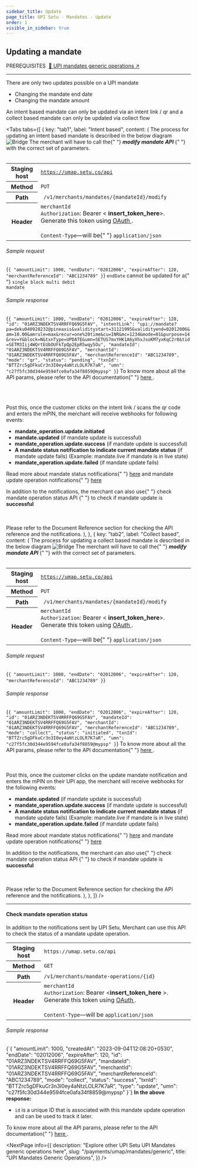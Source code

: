```yaml
---
sidebar_title: Update
page_title: UPI Setu - Mandates - Update
order: 1
visible_in_sidebar: true
---
```


## Updating a mandate

<Text size="small" weight="600">
  PREREQUISITES&nbsp;
</Text>
<a href="/payments/umap/mandates/generic" target="_self">
  🌟 UPI mandates generic operations ↗
</a>

<hr class="primary" />

There are only two updates possible on a UPI mandate

- Changing the mandate end date
- Changing the mandate amount

<Callout type="warning">
  An intent based mandate can only be updated via an intent link / qr and a
  collect based mandate can only be updated via collect flow
</Callout>

<Tabs
  tabs={[
    {
      key: "tab1",
      label: "Intent based",
      content: (
        <Text>
          The process for updating an intent based mandate is described in the
          below diagram
          <img
            src="https://storage.googleapis.com/strapi-assets/latest/intent-mandate-updation/intent-mandate-updation.png"
            alt="Bridge"
          />
          The merchant will have to call the{" "}
          <b>
            <i>modify mandate API</i>
          </b>{" "}
          with the correct set of parameters. <br></br>
          <table>
            <tbody>
              <tr>
                <th>Staging host</th>
                <td>
                  <code>https://umap.setu.co/api</code>
                </td>
              </tr>
              <tr>
                <th>Method</th>
                <td>
                  <code>PUT</code>
                </td>
              </tr>
              <tr>
                <th>Path</th>
                <td>
                  <code>
                    /v1/merchants/mandates/&#123;mandateId&#125;/modify
                  </code>
                </td>
              </tr>
              <tr>
                <th>Header</th>
                <td>
                  <code>merchantId</code>
                  <br />
                  <code>Authorization</code>: Bearer &lt;
                  <b>insert_token_here</b>&gt;. Generate this token using <a
                    href="/payments/umap/api-integration"
                    target="_blank"
                  >
                    OAuth
                  </a>
                  .<br />
                  <br />
                  <code>Content-Type</code>—will be{" "}
                  <code>application/json</code>
                </td>
              </tr>
            </tbody>
          </table>
          <h6>Sample request</h6>
          <CodeBlockWithCopy language="json">
            {`{
        "amountLimit": 1000,
        "endDate": "02012006",
        "expireAfter": 120,
        "merchantReferenceId": "ABC1234789"
}`}
          </CodeBlockWithCopy>
          <Callout type="warning">
            <code>endDate</code> cannot be updated for a{" "}
            <code>single block multi debit mandate</code>
          </Callout>
          <h6>Sample response</h6>
          <CodeBlockWithCopy language="json">
            {`{
        "amountLimit": 1000,
        "endDate": "02012006",
        "expireAfter": 120,
        "id": "01ARZ3NDEKTSV4RRFFQ69G5FAV",
        "intentLink": "upi://mandate?pa=deku040920232@pineaxis&validitystart=31121995&validityend=02012006&am=10.00&amrule=max&recur=one%20time&cu=INR&mc=1234&mode=01&purpose=14&rev=Y&block=N&txnType=UPDATE&umn=SETUS7mxYHK1A6yXhxJsoKM7yxKqC2r0&tid=SETM3Iij4WQrtEUbOUFkTpQp2EpR5wqy5Ou",
        "mandateId": "01ARZ3NDEKTSV4RRFFQ69G5FAV",
        "merchantId": "01ARZ3NDEKTSV4RRFFQ69G5FAV",
        "merchantReferenceId": "ABC1234789",
        "mode": "qr",
        "status": "pending",
        "txnId": "BTTZrc5gDFkuCr3n3I0ey4aNtzLOLR7K7aR",
        "umn": "c27f5fc30d344e9594fce0afa34f8859@mypsp"
}`}
          </CodeBlockWithCopy>
          To know more about all the API params, please refer to the API
          documentation{" "}
          <a
            href="/payments/umap/api-reference#/category~mandates/operation~mandates#modify"
            target="_blank"
          >
            here
          </a>
          .<br></br> <br></br>
          <p>
            Post this, once the customer clicks on the intent link / scans the
            qr code and enters the mPIN, the merchant will receive webhooks for
            following events:
          </p>
          <ul>
            <li>
              <b>mandate_operation.update.initiated</b>
            </li>
            <li>
              <b>mandate.updated</b> (if mandate update is successful)
            </li>
            <li>
              <b>mandate_operation.update.success</b> (if mandate update is
              successful)
            </li>
            <li>
              <b>A mandate status notification to indicate current mandate status</b> (if mandate update fails) (Example: mandate.live if mandate is in live state)
            </li>
            <li>
              <b>mandate_operation.update.failed</b> (if mandate update fails)
            </li>
          </ul>
          <p>
            Read more about mandate status notifications{" "}
            <a href="/payments/umap/notifications/mandates">here</a> and mandate
            update operation notifications{" "}
            <a href="/payments/umap/notifications/mandates/update">here</a>
          </p>
          <p>
            In addition to the notifications, the merchant can also use{" "}
            <Link href="/payments/umap/mandates/generic/update#check-mandate-operation-status">
              check mandate operation status API
            </Link>{" "}
            to check if mandate update is <b>successful</b>
          </p> <br></br>
          Please refer to the Document Reference section for checking the API reference
          and the notifications.
        </Text>
      ),
    },
    {
      key: "tab2",
      label: "Collect based",
      content: (
        <Text>
          The process for updating a collect based mandate is described in the
          below diagram
          <img
            src="https://storage.googleapis.com/strapi-assets/latest/collect-mandate-updation/collect-mandate-updation.png"
            alt="Bridge"
          />
          The merchant will have to call the{" "}
          <b>
            <i>modify mandate API</i>
          </b>{" "}
          with the correct set of parameters. <br></br>
          <table>
            <tbody>
              <tr>
                <th>Staging host</th>
                <td>
                  <code>https://umap.setu.co/api</code>
                </td>
              </tr>
              <tr>
                <th>Method</th>
                <td>
                  <code>PUT</code>
                </td>
              </tr>
              <tr>
                <th>Path</th>
                <td>
                  <code>
                    /v1/merchants/mandates/&#123;mandateId&#125;/modify
                  </code>
                </td>
              </tr>
              <tr>
                <th>Header</th>
                <td>
                  <code>merchantId</code>
                  <br />
                  <code>Authorization</code>: Bearer &lt;
                  <b>insert_token_here</b>&gt;. Generate this token using <a
                    href="/payments/umap/api-integration"
                    target="_blank"
                  >
                    OAuth
                  </a>
                  .<br />
                  <br />
                  <code>Content-Type</code>—will be{" "}
                  <code>application/json</code>
                </td>
              </tr>
            </tbody>
          </table>
          <h6>Sample request</h6>
          <CodeBlockWithCopy language="json">
            {`{
        "amountLimit": 1000,
        "endDate": "02012006",
        "expireAfter": 120,
        "merchantReferenceId": "ABC1234789"
}`}
          </CodeBlockWithCopy>
          <h6>Sample response</h6>
          <CodeBlockWithCopy language="json">
            {`{
        "amountLimit": 1000,
        "endDate": "02012006",
        "expireAfter": 120,
        "id": "01ARZ3NDEKTSV4RRFFQ69G5FAV",
        "mandateId": "01ARZ3NDEKTSV4RRFFQ69G5FAV",
        "merchantId": "01ARZ3NDEKTSV4RRFFQ69G5FAV",
        "merchantReferenceId": "ABC1234789",
        "mode": "collect",
        "status": "initiated",
        "txnId": "BTTZrc5gDFkuCr3n3I0ey4aNtzLOLR7K7aR",
        "umn": "c27f5fc30d344e9594fce0afa34f8859@mypsp"
}`}
          </CodeBlockWithCopy>
          To know more about all the API params, please refer to the API documentation{" "}
          <a
            href="/payments/umap/api-reference#/category~mandates/operation~mandates#modify"
            target="_blank"
          >
            here
          </a>.<br></br> <br></br>
          Post this, once the customer clicks on the update mandate notification
          and enters the mPIN on their UPI app, the merchant will receive
          webhooks for the following events:
          <ul>
            <li>
              <b>mandate.updated</b> (if mandate update is successful)
            </li>
            <li>
              <b>mandate_operation.update.success</b> (if mandate update is
              successful)
            </li>
            <li>
              <b>A mandate status notification to indicate current mandate status</b> (if mandate update fails) (Example: mandate.live if mandate is in live state)
            </li>
            <li>
              <b>mandate_operation.update.failed</b> (if mandate update fails)
            </li>
          </ul>
          <p>
            Read more about mandate status notifications{" "}
            <a href="/payments/umap/notifications/mandates">here</a> and mandate
            update operation notifications{" "}
            <a href="/payments/umap/notifications/mandates/update">here</a>
          </p>
          <p>
            In addition to the notifications, the merchant can also use{" "}
            <Link href="/payments/umap/mandates/generic/update#check-mandate-operation-status">
              check mandate operation status API
            </Link>{" "}
            to check if mandate update is <b>successful</b>
          </p> <br></br>
          Please refer to the Document Reference section for checking the API reference
          and the notifications.
        </Text>
      ),
    },
  ]}
/>

<hr class="tertiary" />

#### Check mandate operation status

In addition to the notifications sent by UPI Setu, Merchant can use this API to check the status of a mandate update operation.

<table>
  <tbody>
    <tr>
      <th>Staging host</th>
      <td>
        <code>https://umap.setu.co/api</code>
      </td>
    </tr>
    <tr>
      <th>Method</th>
      <td>
        <code>GET</code>
      </td>
    </tr>
    <tr>
      <th>Path</th>
      <td>
        <code>/v1/merchants/mandate-operations/&#123;id&#125;</code>
      </td>
    </tr>
    <tr>
      <th>Header</th>
      <td>
        <code>merchantId</code>
        <br />
        <code>Authorization</code>: Bearer &lt;<b>insert_token_here</b>
        &gt;. Generate this token using <a
          href="/payments/umap/api-integration"
          target="_blank"
        >
          OAuth
        </a>
        .<br />
        <br />
        <code>Content-Type</code>—will be <code>application/json</code>
      </td>
    </tr>
  </tbody>
</table>

<h6>Sample response</h6>
<CodeBlockWithCopy language="json">
  {`{
  "amountLimit": 1000,
  "createdAt": "2023-09-04T12:08:20+0530",
  "endDate": "02012006",
  "expireAfter": 120,
  "id": "01ARZ3NDEKTSV4RRFFQ69G5FAV",
  "mandateId": "01ARZ3NDEKTSV4RRFFQ69G5FAV",
  "merchantId": "01ARZ3NDEKTSV4RRFFQ69G5FAV",
  "merchantReferenceId": "ABC1234789",
  "mode": "collect",
  "status": "success",
  "txnId": "BTTZrc5gDFkuCr3n3I0ey4aNtzLOLR7K7aR",
  "type": "update",
  "umn": "c27f5fc30d344e9594fce0afa34f8859@mypsp"
}`}
</CodeBlockWithCopy>
<b>In the above response:</b>
<ul>
  <li>
    <code>id</code> is a unique ID that is associated with this mandate update
    operation and can be used to track it later.
  </li>
</ul>

<p>
  To know more about all the API params, please refer to the API documentation{" "}
  <a
    href="/payments/umap/api-reference#/category~mandates/operation~mandates#fetchMandateOperationById"
    target="_blank"
  >
    here
  </a>
  .
</p>

<NextPage
  info={{
    description: "Explore other UPI Setu UPI Mandates generic operations here",
    slug: "/payments/umap/mandates/generic",
    title: "UPI Mandates Generic Operations",
  }}
/>
